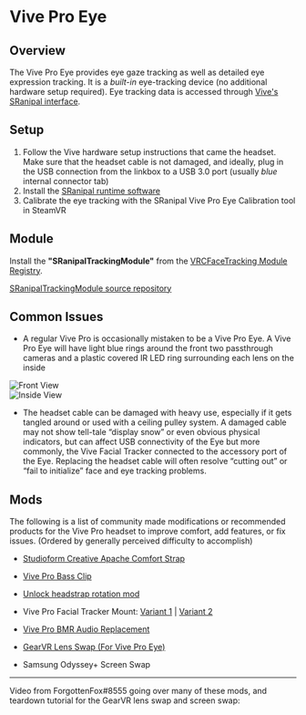 # Vive Pro Eye


## Overview

The Vive Pro Eye provides eye gaze tracking as well as detailed eye expression tracking.
It is a *built-in* eye-tracking device (no additional hardware setup required).
Eye tracking data is accessed through [Vive's SRanipal interface](sranipal).

## Setup

1. Follow the Vive hardware setup instructions that came the headset. Make sure that the headset cable is not damaged, and ideally, plug in the USB connection from the linkbox to a USB 3.0 port (usually *blue* internal connector tab)
2. Install the [SRanipal runtime software](sranipal#software)
3. Calibrate the eye tracking with the SRanipal Vive Pro Eye Calibration tool in SteamVR

## Module

Install the **"SRanipalTrackingModule"** from the [VRCFaceTracking Module Registry](../vrcft-software/vrcft.mdx#module-registry).

[SRanipalTrackingModule source repository](https://github.com/VRCFaceTracking/SRanipalTrackingModule)

<!-- <div class="row" style={{display: 'flex',  justifyContent:'center', alignItems:'center'}}>
    <PageCard name="SRanipal Module" url="../../vrcft-software/modules/sranipal_module" description="Use Vive's SRanipal Runtime to access eye tracking data from the Vive Pro Eye"/>
</div> -->

## Common Issues

- A regular Vive Pro is occasionally mistaken to be a Vive Pro Eye.
A Vive Pro Eye will have <Highlight color="#2aa5cd">light blue rings</Highlight> around the front two passthrough cameras and a plastic covered IR LED ring surrounding each lens on the inside

<div style={{
    display: 'flex',
    'justify-content': 'space-between'
}}>
    <div style={{
        width: '50%',
        height: 'auto'
    }}>
        <img src={require("../img/vive/vpe_front.jpg").default} alt="Front View" />
    </div>
    <div style={{
        width: '50%',
        height: 'auto'
    }}>
        <img src={require("../img/vive/vpe_inside.jpg").default} alt="Inside View" />
    </div>
</div>

- The headset cable can be damaged with heavy use, especially if it gets tangled around or used with a ceiling pulley system.
A damaged cable may not show tell-tale “display snow” or even obvious physical indicators, but can affect USB connectivity of the Eye
but more commonly, the Vive Facial Tracker connected to the accessory port of the Eye.
Replacing the headset cable will often resolve “cutting out” or “fail to initialize” face and eye tracking problems.

## Mods

The following is a list of community made modifications or recommended products for the Vive Pro headset to improve comfort, add features, or fix issues.
(Ordered by generally perceived difficulty to accomplish)

* [Studioform Creative Apache Comfort Strap](https://www.studioformcreative.com/product-page/htc-vive-pro-1-2-apache-comfort-strap)

* [Vive Pro Bass Clip](https://www.thingiverse.com/thing:2896509)

* [Unlock headstrap rotation mod](https://www.thingiverse.com/thing:4900650)

* Vive Pro Facial Tracker Mount: [Variant 1](https://www.thingiverse.com/thing:5332531) | [Variant 2](https://www.thingiverse.com/thing:5444833)

* [Vive Pro BMR Audio Replacement](https://github.com/kusomaigo/VP_BMR_Arm)

* [GearVR Lens Swap (For Vive Pro Eye)](https://www.reddit.com/r/Vive/comments/mz7cpt/vive_pro_eye_gearvr_mod_and_headset_disassembly/)

* Samsung Odyssey+ Screen Swap

---

Video from ForgottenFox#8555 going over many of these mods, and teardown tutorial for the GearVR lens swap and screen swap:

<div class="row" style={{display: 'flex',  justifyContent:'center', alignItems:'center'}}>
    <ReactPlayer controls url='https://www.youtube.com/watch?v=0MVTsp736no'/>
</div>
